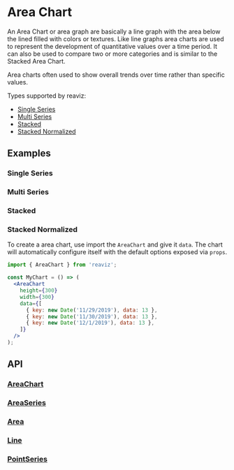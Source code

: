
# Area Chart

<Meta of={AreaChartStories} />
<Meta of={AreaChartMultiSeries} />


An Area Chart or area graph are basically a line graph with the area
below the lined filled with colors or textures. Like line graphs area charts are
used to represent the development of quantitative values over a time period. It can also be used
to compare two or more categories and is similar to the Stacked Area Chart.

Area charts often used to show overall trends over time rather than specific values.

Types supported by reaviz:

- [Single Series](/docs/charts/area-chart#single-series)
- [Multi Series](/docs/charts/area-chart#multi-series)
- [Stacked](/docs/charts/area-chart#stacked)
- [Stacked Normalized](/docs/charts/area-chart#stacked-normalized)

## Examples

### Single Series
<ToggleCanvas of={AreaChartStories.Simple} storybook="charts-area-chart-single-series--simple" />

### Multi Series
<ToggleCanvas of={AreaChartMultiSeries.Simple} storybook="charts-area-chart-multi-series--simple" />

### Stacked
<ToggleCanvas of={AreaChartMultiSeries.Stacked} storybook="charts-area-chart-multi-series--stacked" />

### Stacked Normalized
<ToggleCanvas of={AreaChartMultiSeries.StackedNormalized} storybook="charts-area-chart-multi-series--stacked-normalized" />

To create a area chart, use import the `AreaChart` and give it `data`. The chart
will automatically configure itself with the default options exposed via `props`.

```jsx
import { AreaChart } from 'reaviz';

const MyChart = () => (
  <AreaChart
    height={300}
    width={300}
    data={[
      { key: new Date('11/29/2019'), data: 13 },
      { key: new Date('11/30/2019'), data: 13 },
      { key: new Date('12/1/2019'), data: 13 },
    ]}
  />
);
```

## API
### [AreaChart](https://github.com/reaviz/reaviz/blob/master/src/AreaChart/AreaChart.tsx)
<PropsTable name="AreaChart" />

### [AreaSeries](https://github.com/reaviz/reaviz/blob/master/src/AreaChart/AreaSeries/AreaSeries.tsx)
<PropsTable name="AreaSeries" />

### [Area](https://github.com/reaviz/reaviz/blob/master/src/AreaChart/AreaSeries/Area.tsx)
<PropsTable name="Area" />

### [Line](https://github.com/reaviz/reaviz/blob/master/src/AreaChart/AreaSeries/Line.tsx)
<PropsTable name="Line" />

### [PointSeries](https://github.com/reaviz/reaviz/blob/master/src/AreaChart/AreaSeries/PointSeries.tsx)
<PropsTable name="PointSeries" />
